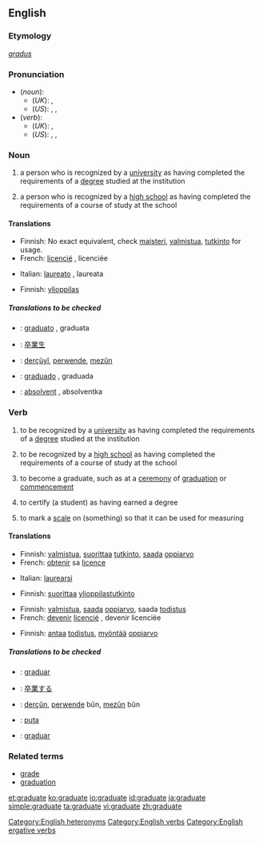 ==English==
{{wikipedia}}
===Etymology===
{{L.}} ''[[gradus]]''

===Pronunciation===
*(''noun''):
**(''UK''): {{IPA|/ˈgrædjuət/}}, {{SAMPA|/"gr{dju@t/}}
**(''US''): {{AHD|grăjʹo͞o-ĭt}}, {{IPA|/ˈgrædʒuɪt/}}, {{SAMPA|/"gr{dZuIt/}}
*(''verb''):
**(''UK''): {{IPA|/ˈgrædjueɪt/}}, {{SAMPA|/"gr{djueIt/}}
**(''US''): {{AHD|grăjʹo͞o-āt}}, {{IPA|/ˈgrædʒueɪt/}}, {{SAMPA|/"gr{dZueIt/}}
[[Category:English heteronyms]]

===Noun===
{{en-noun}}

#a person who is recognized by a [[university]] as having completed the requirements of a [[degree]] studied at the institution
#{{context|US}} a person who is recognized by a [[high school]] as having completed the requirements of a course of study at the school

====Translations====
{{trans-top|from a university}}
*Finnish: No exact equivalent, check [[maisteri]], [[valmistua]], [[tutkinto]] for usage.
*French: [[licencié]] {{m}}, licenciée {{f}}
{{trans-mid}}
*Italian: [[laureato]] {{m}}, laureata {{f}}
{{trans-bottom}}

{{trans-top|US: from a high school}}
*Finnish: [[ylioppilas]]
{{trans-mid}}
{{trans-bottom}}

=====Translations to be checked=====
{{checktrans}}
*{{ttbc|Interlingua}}: [[graduato]] {{m}}, graduata {{f}}
*{{ttbc|Japanese}}: [[卒業生]]
*{{ttbc|Kurdish}}: [[derçûyî]], [[perwende]], [[mezûn]]
*{{ttbc|Spanish}}: [[graduado]] {{m}}, graduada {{f}}
*{{ttbc|Czech}}: [[absolvent]] {{m}}, absolventka {{f}}

===Verb===
{{en-verb|graduat|ing}}

#{{intransitive}} to be recognized by a [[university]] as having completed the requirements of a [[degree]] studied at the institution
#{{context|intransitive|US}} to be recognized by a [[high school]] as having completed the requirements of a course of study at the school
#{{intransitive}} to become a graduate, such as at a [[ceremony]] of [[graduation]] or [[commencement]]
#{{context|transitive|ergative}} to certify (a student) as having earned a degree
#{{transitive}} to mark a [[scale]] on (something) so that it can be used for measuring

====Translations====
{{trans-top|be recognized by a university as having completed the requirements of a degree}}
*Finnish: [[valmistua]], [[suorittaa]] [[tutkinto]], [[saada]] [[oppiarvo]]
*French: [[obtenir]] sa [[licence#French|licence]]
{{trans-mid}}
*Italian: [[laurearsi]]
{{trans-bottom}}

{{trans-top|US: be recognized by a high school as having completed the requirements of a course of study}}
*Finnish: [[suorittaa]] [[ylioppilastutkinto]]
{{trans-mid}}
{{trans-bottom}}

{{trans-top|become a graduate at a ceremony}}
*Finnish: [[valmistua]], [[saada]] [[oppiarvo]], saada [[todistus]]
*French: [[devenir]] [[licencié]] {{m}}, devenir licenciée {{f}}
{{trans-mid}}
{{trans-bottom}}

{{trans-top|transitive: certify (a student) as having earned a degree}}
*Finnish: [[antaa]] [[todistus]], [[myöntää]] [[oppiarvo]]
{{trans-mid}}
{{trans-bottom}}

{{trans-top|to mark a scale on (something) so it can be used for measuring}}
{{trans-mid}}
{{trans-bottom}}

=====Translations to be checked=====
{{checktrans}}
*{{ttbc|Interlingua}}: [[graduar]]
*{{ttbc|Japanese}}: [[卒業]]する
*{{ttbc|Kurdish}}: [[derçûn]], [[perwende]] bûn, [[mezûn]] bûn
*{{ttbc|Maori}}: [[puta#Maori|puta]]
*{{ttbc|Spanish}}: [[graduar]]

===Related terms===
*[[grade]]
*[[graduation]]

[[Category:English verbs]]
[[Category:English ergative verbs]]

[[et:graduate]]
[[ko:graduate]]
[[io:graduate]]
[[id:graduate]]
[[ja:graduate]]
[[simple:graduate]]
[[ta:graduate]]
[[vi:graduate]]
[[zh:graduate]]